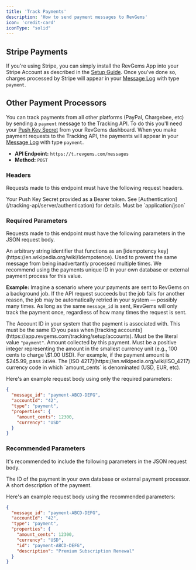 ```yaml
---
title: 'Track Payments'
description: 'How to send payment messages to RevGems'
icon: 'credit-card'
iconType: "solid"
---
```


## Stripe Payments

If you're using Stripe, you can simply install the RevGems App into your Stripe Account as described in the [Setup Guide](https://app.revgems.com/tracking/setup/payments). Once you've done so, charges processed by Stripe will appear in your [Message Log](https://app.revgems.com/tracking/messages?q%5Bmessage_id_or_anonymous_id_or_user_id_or_account_id_or_ip_or_properties_or_context_or_authentication_or_account_hash_cont%5D=&q%5Bmessage_type_eq%5D=payment&q%5Btest_mode_eq%5D=&button=) with type <code>payment</code>.

## Other Payment Processors

You can track payments from all other platforms (PayPal, Chargebee, etc) by sending a <code>payment</code> message to the Tracking API. To do this you'll need your [Push Key Secret](https://app.revgems.com/tracking/push_keys) from your RevGems dashboard. When you make payment requests to the Tracking API, the payments will appear in your [Message Log](https://app.revgems.com/tracking/messages?q%5Bmessage_id_or_anonymous_id_or_user_id_or_account_id_or_ip_or_properties_or_context_or_authentication_or_account_hash_cont%5D=&q%5Bmessage_type_eq%5D=payment&q%5Btest_mode_eq%5D=&button=) with type <code>payment</code>.

<ul>
  <li><strong>API Endpoint:</strong> <code>https://t.revgems.com/messages</code></li>
  <li><strong>Method:</strong> <code>POST</code></li>
</ul>

### Headers

Requests made to this endpoint must have the following request headers.

<ParamField header="Authorization" required>
  Your Push Key Secret provided as a Bearer token.
  See [Authentication](/tracking-api/server/authentication) for details.
</ParamField>

<ParamField header="Content-Type" required>
  Must be `application/json`
</ParamField>

### Required Parameters

Requests made to this endpoint must have the following parameters in the JSON request body.

<ParamField body="message_id" type="string" required>
  An arbitrary string identifier that functions as an [idempotency key](https://en.wikipedia.org/wiki/Idempotence).
  Used to prevent the same message from being inadvertantly processed multiple times. We recommend using the payments unique ID in your own database or external payment process for this value.

  <strong>Example:</strong> Imagine a scenario where your payments are sent to RevGems on a background job. If the API request succeeds but the job fails for another reason, the job may be automatically retried in your system — possibly many times. As long as the same <code>message_id</code> is sent, RevGems will only track the payment once, regardless of how many times the request is sent.
</ParamField>

<ParamField body="account_id" type="string" required>
  The Account ID in your system that the payment is associated with. This must be the same ID you pass when [tracking accounts](https://app.revgems.com/tracking/setup/accounts).
</ParamField>

<ParamField body="type" type="string" required>
  Must be the literal value <code>"payment"</code>.
</ParamField>

<ParamField body="properties.amount_cents" type="integer" required>
  Amount collected by this payment. Must be a positive integer representing the amount in the smallest currency unit (e.g., 100 cents to charge \$1.00 USD).
  For example, if the payment amount is $245.99, pass <code>24599</code>.
</ParamField>

<ParamField body="properties.currency" type="string" required>
  The [ISO 4217](https://en.wikipedia.org/wiki/ISO_4217) currency code in which `amount_cents` is denominated (USD, EUR, etc).
</ParamField>

Here's an example request body using only the required parameters:

```json
{
  "message_id": "payment-ABCD-DEFG",
  "accountId": "42",
  "type": "payment",
  "properties": {
    "amount_cents": 12300,
    "currency": "USD"
  }
}
```

### Recommended Parameters

It's recommended to include the following parameters in the JSON request body.

<ParamField body="properties.id" type="string">
  The ID of the payment in your own database or external payment processor.
</ParamField>

<ParamField body="properties.description" type="string">
  A short description of the payment.
</ParamField>

Here's an example request body using the recommended parameters:

```json
{
  "message_id": "payment-ABCD-DEFG",
  "accountId": "42",
  "type": "payment",
  "properties": {
    "amount_cents": 12300,
    "currency": "USD",
    "id": "payment-ABCD-DEFG",
    "description": "Premium Subscription Renewal"
  }
}
```
